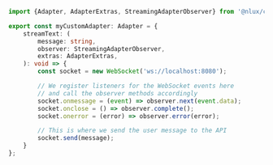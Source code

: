 ```typescript
import {Adapter, AdapterExtras, StreamingAdapterObserver} from '@nlux/core';

export const myCustomAdapter: Adapter = {
    streamText: (
        message: string,
        observer: StreamingAdapterObserver,
        extras: AdapterExtras,
    ): void => {
        const socket = new WebSocket('ws://localhost:8080');

        // We register listeners for the WebSocket events here
        // and call the observer methods accordingly
        socket.onmessage = (event) => observer.next(event.data);
        socket.onclose = () => observer.complete();
        socket.onerror = (error) => observer.error(error);

        // This is where we send the user message to the API
        socket.send(message);
    }
};
```
